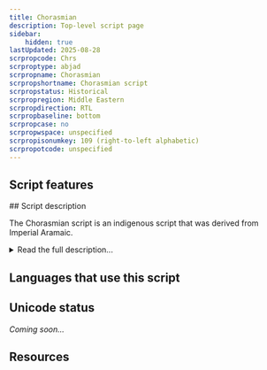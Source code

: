 ```yaml
---
title: Chorasmian
description: Top-level script page
sidebar:
    hidden: true
lastUpdated: 2025-08-28
scrpropcode: Chrs
scrproptype: abjad
scrpropname: Chorasmian
scrpropshortname: Chorasmian script
scrpropstatus: Historical
scrpropregion: Middle Eastern
scrpropdirection: RTL
scrpropbaseline: bottom
scrpropcase: no
scrpropwspace: unspecified
scrpropisonumkey: 109 (right-to-left alphabetic)
scrpropotcode: unspecified
---
```



## Script features

<ScriptInfo />
## Script description

The Chorasmian script is an indigenous script that was derived from Imperial Aramaic.

<details>
<summary>Read the full description...</summary>It was used for writing the now-extinct Chorasmian language between the 2nd century BCE and the 8th-9th century CE, after which time the Chorasmian language was written using the Arabic script.

Chorasmian is a cursive joining <a href='/reference/glossary#abjad'>abjad</a> written from right to left, made up of 21 letters and 7 numbers. Letters are classified as dual-joining, right-joining, and non-joining. Dual-joining and right-joining letters have contextual shapes that are determined by adjacent letters.
</details>

## Languages that use this script

<WsList script='Chrs' wsMax='5' />

## Unicode status

_Coming soon..._

## Resources

<ScriptResources detailSummary='seemore' />

